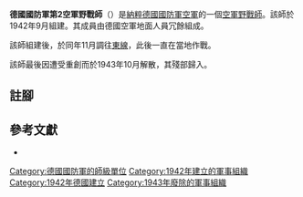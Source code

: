 {{infobox military unit
|unit_name = 德國國防軍第2空軍野戰師
|image =
|image_size =
|dates = 1942年9月至1943年10月
|country = {{flag|Nazi Germany}}
|branch = [[納粹德國空軍|空軍]]
|type = [[步兵|步兵]]
|role =
|size = [[师_(军队)|師]]
|command_structure =
|garrison =
|garrison_label =
|nickname =
|motto =
|colors =
|colors_label =
|march =
|mascot =
|battles =
}}

'''德國國防軍第2空軍野戰師'''（{{lang-de|'''2. Luftwaffen-Feld-Division'''}}）是[[納粹德國|納粹德國]][[德國國防軍|國防軍]][[納粹德國空軍|空軍]]的一個[[德國空軍野戰師|空軍野戰師]]。該師於1942年9月組建{{cfn|Mitcham|y=2007}}。其成員由德國空軍地面人員冗餘組成。

該師組建後，於同年11月調往[[苏德战争|東線]]，此後一直在當地作戰。

該師最後因遭受重創而於1943年10月解散，其殘部歸入{{Link-en|德國國防軍第6空軍野戰師|6th Luftwaffe Field Division (Germany)|第6空軍野戰師}}{{cfn|Mitcham|y=2007}}。

== 註腳 ==
{{reflist}}

== 參考文獻 ==
* {{Cite book|last=Mitcham|first=Samuel W.|title=German Order of Battle. Volume Two: 291st-999th Infantry Divisions, Named Infantry Divisions, and Special Divisions in WWII|publisher=Stackpole Books|year=2007|isbn=9780811734165|location=|pages=25–26|author-link=Samuel W. Mitcham|ref={{sfnRef|Mitcham|y=2007}}}}

{{mil-stub}}
{{德國國防軍空軍野戰師}}
[[Category:德國國防軍的師級單位|Category:德國國防軍的師級單位]]
[[Category:1942年建立的軍事組織|Category:1942年建立的軍事組織]]
[[Category:1942年德國建立|Category:1942年德國建立]]
[[Category:1943年廢除的軍事組織|Category:1943年廢除的軍事組織]]
